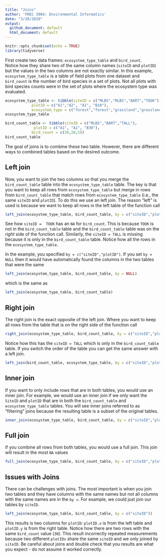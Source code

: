 ```yaml
---
title: "Joins"
author: 'FREC 3004: Environmental Informatics'
date: "3/20/2020"
output:   
  github_document: default
  html_document: default
---
```


```r
knitr::opts_chunk$set(echo = TRUE)
library(tidyverse)
```

First create two data frames: `ecosystem_type_table` and `bird_count`.  
Notice how they share two of the same column names (`siteID` and `plotID`) but 
the values in the two columns are not exactly similar.  In this example, 
`ecosystem_type_table` is a table of field plots from one dataset and 
`bird_count` is the number of bird species in a set of plots.  Not all plots 
with bird species counts were in the set of plots where the ecosystem type was 
evaluated.

```r
ecosystem_type_table <- tibble(siteID = c("MLBS","MLBS","BART","TOOK"),
            plotID = c("A1","A2", "A1", "B10"),
            ecosystem_type = c("forest","forest","grassland","grassland"))
ecosystem_type_table
```

```r
bird_count_table <- tibble(siteID = c("MLBS","BART","TALL"),
             plotID = c("A1", "A1", "B30"),
            bird_count = c(30,20,5))
bird_count_table
```

The goal of joins is to combine these two table.  However, there are different 
ways to combined tables based on the desired outcome.

## Left join

Now, you want to join the two columns so that you merge the `bird_count_table` 
table into the `ecosystem_type_table` table. The key is that you want to keep 
all rows from `ecosystem_type_table` but merge in rows from `bird_count_table` 
that match rows from `ecosystem_type_table` (i.e., the same `siteID` and 
`plotID`). To do this we use an left join.  The reason "left" is used is because
we want to keep all rows in the left table of the function call

```r
left_join(ecosystem_type_table, bird_count_table, by = c("siteID","plotID"))

```

See how `siteID =  TOOK` has an `NA` for `bird_count`.  This is because `TOOK` 
is not in the `bird_count_table` table and the `bird_count_table` table was on 
the *right* side of the function call. Similarly, the `siteID = TALL` is missing
because it is only in the `bird_count_table` table. Notice how all the rows in 
the `ecosystem_type_table`.

In the example, you specified `by = c("siteID","plotID")`. If you set 
`by = NULL` then it would have automatically found the columns in the
two tables that were the same

```r
left_join(ecosystem_type_table, bird_count_table, by = NULL)
```

which is the same as

```r
left_join(ecosystem_type_table, bird_count_table)
```

## Right join

The right join is the exact opposite of the left join.  Where you want to keep
all rows from the table that is on the right side of the function call

```r
right_join(ecosystem_type_table, bird_count_table, by = c("siteID","plotID"))
```

Notice how this has the `siteID = TALL` which is only in the `bird_count_table` 
table. If you switch the order of the table you can get the same answer with a 
left join.

```r
left_join(bird_count_table, ecosystem_type_table, by = c("siteID","plotID"))
```

## Inner join

If you want to only include rows that are in both tables, you would use an 
inner join.  For example, we would use an inner join if we only want the 
`SiteID` and `plotID` that are in both the `bird_count_table` and 
`ecosystem_type_table` tables.  You will see inner joins referred to as 
"filtering" joins because the resulting table is a subset of the original tables.

```r
inner_join(ecosystem_type_table, bird_count_table, by = c("siteID","plotID"))
```

## Full join

If you combine all rows from both tables, you would use a full join.  This join
will result in the most `NA` values

```r
full_join(ecosystem_type_table, bird_count_table, by = c("siteID","plotID"))
```

## Issues with Joins

There can be challenges with joins.  The most important is when you join two
tables and they have columns with the same names but not all columns with the
same names are in the `by =`.  For example, we could just join our tables by 
`siteID`.  

```r
left_join(ecosystem_type_table, bird_count_table, by = c("siteID"))
```

This results is two columns for `plotID`: `plotID.x` is from the left table and 
`plotID.y` is from the right table.  Notice how there are two rows with the same
`bird_count` value (`30`).  This result incorrectly repeated measurements 
because two different `plotIDs` share the same `siteID` and we only joined by 
`siteID`.  Be careful about joins and double check that you results are what you
expect - do not assume it worked correctly.
